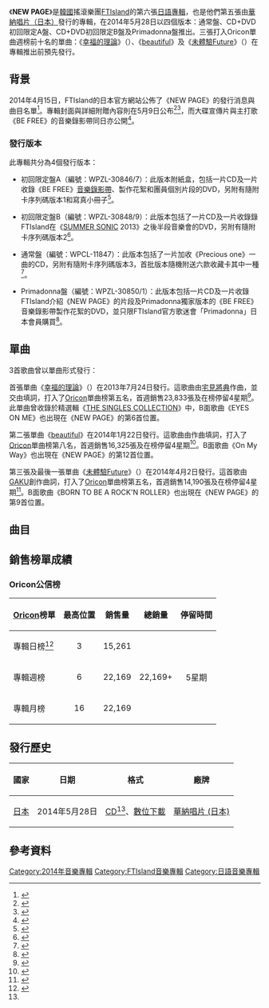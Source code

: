 {{Infobox album <!-- See Wikipedia:WikiProject Albums -->
| Name         = NEW PAGE
| Type         = studio
| Artist       = [[FTIsland|FTIsland]]
| Cover        = FTIsland NEW PAGE.jpg
| Caption      = 通常盤封面
| Released     = {{Start date|2014|5|28}}
| Recorded     = 2013年－2014年
| Genre       = [[日語流行音樂|日語流行音樂]]
| Length      = 53:44
| Language    = [[日語|日語]]
| Label       = [[日本華納音樂|日本華納唱片]]
| Producer     = [[Ryo|Ryo]]<br>[[金在陽|金在陽]]（{{lang|ko|김재양}}）
| Last album   = [[THE_MOOD|THE MOOD]]<br>（2013年）
| This album   = '''NEW PAGE'''<br>（2014年）
| Next album   = [[FTIsland_Japan_Best_-_ALL_ABOUT|FTIsland Japan Best - ALL ABOUT]]<br>（2014年）
| Misc         = {{Singles
  | Name          = NEW PAGE
  | Type          = studio
  | Single 1      = [[幸福的理論|幸福的理論]]
  | Single 1 date = {{Start date|2013|7|24}}
  | Single 2      = [[beautiful_(FTIsland單曲)|beautiful]]
  | Single 2 date = {{Start date|2014|1|22}}
  | Single 3      = [[未體驗Future|未體驗Future]]
  | Single 3 date = {{Start date|2014|4|2}}
  }}
}}
《'''NEW PAGE'''》是[[韓國|韓國]]搖滾樂團[[FTIsland|FTIsland]]的第六張[[日語|日語]][[專輯|專輯]]，也是他們第五張由[[華納音樂集團|華納唱片（日本）]]發行的專輯，在2014年5月28日以四個版本：通常盤、CD+DVD初回限定A盤、CD+DVD初回限定B盤及Primadonna盤推出。三張打入Oricon單曲週榜前十名的單曲：《[[幸福的理論|幸福的理論]]》（{{lang-ja|シアワセオリー}}）、《[[beautiful_(FTIsland單曲)|beautiful]]》及《[[未體驗Future|未體驗Future]]》（{{lang-ja|未体験Future}}）在專輯推出前預先發行。

==背景==
2014年4月15日，FTIsland的日本官方網站公佈了《NEW PAGE》的發行消息與曲目名單<ref name="list">{{cite web|title=FTISLAND　4thアルバム「NEW PAGE」5月28日（水）発売決定！|url=http://ftisland-official.jp/news/detail.php?id=1009279|date=2014-04-15|accessdate=2014-04-18|language=ja|archive-date=2014-04-15|archive-url=https://web.archive.org/web/20140415132223/http://ftisland-official.jp/news/detail.php?id=1009279|dead-url=no}}</ref>。專輯封面與詳細附贈內容則在5月9日公布<ref>{{cite web|url=http://wmg.jp/artist/ftisland/news_56553.html|title=FTISLAND新作MV「BE FREE」＆アルバム「NEW PAGE」ジャケット写真を公開！ / Warner Music Japan|date=|work=|publisher=[[日本華納音樂|日本華納音樂]]|accessdate=2014-05-09|language=ja|archive-url=https://web.archive.org/web/20140513012451/http://wmg.jp/artist/ftisland/news_56553.html|archive-date=2014-05-13|dead-url=yes}}</ref><ref>{{cite web|title=［INFO］ FTISLAND 4TH JAPANESE ALBUM ［NEW PAGE］|url=http://www.ftxpri.com/2014/04/info-ftisland-4th-japanese-album-new-page.html|date=2014-04-22|accessdate=2014-05-09|language=en|deadurl=yes|archiveurl=https://web.archive.org/web/20140508044440/http://www.ftxpri.com/2014/04/info-ftisland-4th-japanese-album-new-page.html|archivedate=2014-05-08}}</ref>，而大碟宣傳片與主打歌《BE FREE》的音樂錄影帶同日亦公開<ref>{{cite web|title=ニューアルバム NEW PAGE リードトラック『BE FREE』 ミュージックビデオ公開！|url=http://ftisland-official.jp/news/detail.php?id=1009928|date=2014-05-09|accessdate=2014-05-09|language=ja|archive-date=2014-05-12|archive-url=https://web.archive.org/web/20140512213123/http://ftisland-official.jp/news/detail.php?id=1009928|dead-url=no}}</ref>。

===發行版本===
此專輯共分為4個發行版本：

*初回限定盤A（編號：WPZL-30846/7）：此版本附紙盒，包括一片CD及一片收錄《BE FREE》[[音樂錄影帶|音樂錄影帶]]、製作花絮和團員個別片段的DVD，另附有隨附卡序列碼版本1和寫真小冊子<ref name="spa">{{cite web|url=http://wmg.jp/artist/ftisland/WPZL000030846.html|title=FTISLAND 「NEW PAGE（初回限定盤A）」 / Warner Music Japan|date=|work=|publisher=[[日本華納音樂|日本華納音樂]]|accessdate=2014-04-18|language=ja|archive-url=https://web.archive.org/web/20140512221738/http://wmg.jp/artist/ftisland/WPZL000030846.html|archive-date=2014-05-12|dead-url=yes}}</ref>。

*初回限定盤B（編號：WPZL-30848/9）：此版本包括了一片CD及一片收錄錄FTIsland在《[[SUMMER_SONIC|SUMMER SONIC]] 2013》之後半段音樂會的DVD，另附有隨附卡序列碼版本2<ref name="spb">{{cite web|url=http://wmg.jp/artist/ftisland/WPZL000030848.html|title=FTISLAND 「NEW PAGE（初回限定盤B）」 / Warner Music Japan|date=|work=|publisher=[[日本華納音樂|日本華納音樂]]|accessdate=2014-04-18|language=ja|archive-url=https://web.archive.org/web/20150402133753/http://wmg.jp/artist/ftisland/WPZL000030848.html|archive-date=2015-04-02|dead-url=yes}}</ref>。

*通常盤（編號：WPCL-11847）：此版本包括了一片加收《Precious one》一曲的CD，另附有隨附卡序列碼版本3，首批版本隨機附送六款收藏卡其中一種<ref name="regular">{{cite web|url=http://wmg.jp/artist/ftisland/WPCL000011423.html|title=FTISLAND 「NEW PAGE（通常盤）」 / Warner Music Japan|date=|work=|publisher=[[日本華納音樂|日本華納音樂]]|accessdate=2014-04-18|language=ja|archive-url=https://web.archive.org/web/20150402132610/http://wmg.jp/artist/ftisland/WPCL000011423.html|archive-date=2015-04-02|dead-url=yes}}</ref>。

*Primadonna盤（編號：WPZL-30850/1）：此版本包括一片CD及一片收錄FTIsland介紹《NEW PAGE》的片段及Primadonna獨家版本的《BE FREE》音樂錄影帶製作花絮的DVD，並只限FTIsland官方歌迷會「Primadonna」日本會員購買<ref name="Primadonna">{{cite web|url=http://wmg.jp/artist/ftisland/WPZL000030850.html|title=FTISLAND 「NEW PAGE（Primadonna盤）」 / Warner Music Japan|date=|work=|publisher=[[日本華納音樂|日本華納音樂]]|accessdate=2014-04-18|language=ja|archive-url=https://web.archive.org/web/20140512222440/http://wmg.jp/artist/ftisland/WPZL000030850.html|archive-date=2014-05-12|dead-url=yes}}</ref>。

==單曲==
3首歌曲曾以單曲形式發行：

首張單曲《[[幸福的理論|幸福的理論]]》（{{lang-ja|シアワセオリー}}）在2013年7月24日發行。這歌曲由[[宅見將典|宅見將典]]作曲，並交由{{link-ja|石渡淳治|いしわたり淳治}}填詞，打入了[[Oricon|Oricon]]單曲榜第五名，首週銷售23,833張及在榜停留4星期<ref>{{cite web|url=http://www.oricon.co.jp/prof/artist/436383/products/music/1034279/1/|title=「シアワセオリー」 ＦＴＩＳＬＡＮＤ│オリコン芸能人事典-ORICON STYLE|date=|work=|publisher=[[Oricon|Oricon]]|accessdate=2014-03-23|language=ja|archive-date=2014-03-23|archive-url=https://web.archive.org/web/20140323204407/http://www.oricon.co.jp/prof/artist/436383/products/music/1034279/1/|dead-url=no}}</ref>。此單曲曾收錄於精選輯《[[THE_SINGLES_COLLECTION_(FTIsland專輯)|THE SINGLES COLLECTION]]》中，B面歌曲《EYES ON ME》也出現在《NEW PAGE》的第6首位置。

第二張單曲《[[beautiful_(FTIsland單曲)|beautiful]]》在2014年1月22日發行。這歌曲由{{link-ja|多胡邦夫|多胡邦夫}}作曲填詞，打入了[[Oricon|Oricon]]單曲榜第八名，首週銷售16,325張及在榜停留4星期<ref>{{cite web|url=http://www.oricon.co.jp/prof/artist/436383/products/music/1056638/1/|title=「ｂｅａｕｔｉｆｕｌ」 ＦＴＩＳＬＡＮＤ│オリコン芸能人事典-ORICON STYLE|date=|work=|publisher=[[Oricon|Oricon]]|accessdate=2014-04-18|language=ja|archive-date=2014-04-21|archive-url=https://web.archive.org/web/20140421075748/http://www.oricon.co.jp/prof/artist/436383/products/music/1056638/1/|dead-url=no}}</ref>。B面歌曲《On My Way》也出現在《NEW PAGE》的第12首位置。

第三張及最後一張單曲《[[未體驗Future|未體驗Future]]》（{{lang-ja|未体験Future}}）在2014年4月2日發行。這首歌由[[GAKU|GAKU]]創作曲詞，打入了[[Oricon|Oricon]]單曲榜第五名，首週銷售14,190張及在榜停留4星期<ref>{{cite web|url=http://www.oricon.co.jp/prof/artist/436383/products/music/1069407/1/|title=「未体験Ｆｕｔｕｒｅ」 ＦＴＩＳＬＡＮＤ│オリコン芸能人事典|date=|work=|publisher=[[Oricon|Oricon]]|accessdate=2014-04-18|language=ja|archive-date=2014-04-07|archive-url=https://web.archive.org/web/20140407093242/http://www.oricon.co.jp/prof/artist/436383/products/music/1069407/1/|dead-url=no}}</ref>。B面歌曲《BORN TO BE A ROCK'N ROLLER》也出現在《NEW PAGE》的第9首位置。

==曲目==
{{Track listing
| total_length    = 53:44
| headline        = 所有版本<ref name="list"/>

| title1          = BE FREE
| music1          = [[大河內航太|大河內航太]]
| lyrics1         = {{link-ja|加藤健|Kenn Kato}}
| arranger1       = [[Corin|Corin]]
| producer1       = 
| length1         = 3:31

| title2          = 謝謝
| note2           = {{lang|ja|アリガト}}
| music2          = [[森谷康昭|森谷康昭]]
| lyrics2         = 森谷康昭
| arranger2       = [[ha-j|ha-j]]
| producer2       = 
| length2         = 5:07

| title3          = [[未體驗Future|未體驗Future]]
| note3           = {{lang|ja|未体験Future}}
| music3          = {{link-ja|UNIST|UNIST|植草岳}}
| lyrics3         = 植草岳
| arranger3       = [[久米康嵩|久米康嵩]]
| producer3       = 久米康嵩
| length3         = 3:40

| title4          = DESTINY
| music4          = [[岡崎廣志|岡崎廣志]]<br>[[小川貴史|小川貴史]]<br>[[北川曉|北川曉]]<br>[[北川吟|北川吟]]
| lyrics4         = 岡崎廣志<br>小川貴史<br>北川曉<br>北川吟
| arranger4       = 岡崎廣志
| producer4       = 
| length4         = 3:18

| title5          = Find the way
| music5          = [[崔鍾訓|崔鍾訓]]<br>[[張永洙|張永洙]]（{{lang|ko|장영수}}）
| lyrics5         = 崔鍾訓<br>[[H.U.B.|H.U.B.]]
| arranger5       = Corin
| producer5       = 
| length5         = 3:57

| title6          = EYES ON ME
| music6          = [[崔敏煥|崔敏煥]]<br>[[申民奎|申民奎]]（{{lang|ko|신민규}}）
| lyrics6         = 崔敏煥<br>{{link-ja|加藤健|Kenn Kato}}
| arranger6       = Corin
| producer6       = 
| length6         = 3:50

| title7          = [[beautiful_(FTIsland單曲)|beautiful]]
| music7          = {{link-ja|多胡邦夫|多胡邦夫}}
| lyrics7         = 多胡邦夫
| arranger7       = {{link-ja|鈴木秀行|鈴木Daichi秀行|鈴木Daichi秀行}}
| producer7       = 
| length7         = 4:55

| title8          = Shinin' On
| music8          = {{link-ja|小森田實|小森田実}}
| lyrics8         = [[Tarantula|Tarantula]]
| arranger8       = [[CHOKKAKU|CHOKKAKU]]
| producer8       = 
| length8         = 4:12

| title9          = BORN TO BE A ROCK'N ROLLER
| music9          = [[李洪基|李洪基]]<br>申民奎
| lyrics9         = 加藤健
| arranger9       = Corin
| producer9       = Corin
| length9         = 3:31

| title10         = Morning Coffee
| music10         = [[李在真|李在真]]<br>張永洙
| lyrics10        = 李在真<br>H.U.B.
| arranger10      = 鈴木Daichi秀行
| producer10      = 
| length10        = 5:08

| title11         = Last Love Song
| music11         = 崔鍾訓<br>張永洙
| lyrics11        = 崔鍾訓
| arranger11      = 崔鍾訓<br>Corin
| producer11      = 
| length11        = 4:07

| title12         = On My Way
| music12         = 李洪基<br>張永洙<br>申民奎
| lyrics12        = 加藤健
| arranger12      = Corin
| producer12      = 
| length12        = 4:06

| title13         = [[幸福的理論|幸福的理論]]
| note13          = {{lang|ja|シアワセオリー}}
| music13         = [[宅見將典|宅見將典]]
| lyrics13        = {{link-ja|石渡淳治|いしわたり淳治}}
| arranger13      = {{link-ja|平出悟|平出悟}}
| producer13      = 
| length13        = 4:15
}}
{{tracklist
| total_length    = 57:01
| collapsed       = yes
| headline        = 通常盤附贈曲目：

| title14         = Precious one
| music14         = 大河內航太
| lyrics14        = 大河內航太
| arranger14      = 大河內航太
| producer14      = 
| length14        = 3:16
}}
{{tracklist
| collapsed       = yes
| headline        = DVD<small>（初回限定盤A）：</small><ref name="spa"/>

| title1         = BE FREE
| note1          = 音樂錄影帶

| title2         = BE FREE
| note2          = 音樂錄影帶 - Special feature

| title3         = BE FREE
| note3          = 音樂錄影帶 - 團員個別片段
}}
{{tracklist
| collapsed       = yes
| headline        = DVD<small>（初回限定盤B）：《[[SUMMER_SONIC|SUMMER SONIC]] 2013》（後編）</small><ref name="spb"/>

| title1         = Black Chocolate

| title2         = Revolution

| title3         = Flower Rock

| title4          = SUMMER SONIC 2013
| note4           = Special Feature
}}
{{Track listing
| collapsed       = yes
| headline        = DVD<small>（Primadonna限定盤）：</small><ref name="Primadonna"/>

| title1          = FTIsland介紹《NEW PAGE》

| title2          = BE FREE
| note2           = 音樂錄影帶 - Special feature（Primadonna獨家版本）

}}

==銷售榜單成績==

===Oricon公信榜===
{| class="wikitable" style="width:500px;"
|-
! style="text-align:center;"|[[Oricon|Oricon]]榜單
! style="text-align:center;"|最高位置
! style="text-align:center;"|銷售量
! style="text-align:center;"|總銷量
! style="text-align:center;"|停留時間
|-
|align="left"|專輯日榜<ref>{{cite web|url=http://www.ftxpri.com/2014/05/info-ftisland-4th-japanese-album-new-page-debuts-at-no-3-on-oricon-chart.html|title=［INFO］ FTISLAND'S 'NEW PAGE' DEBUTS AT NO. 3 ON ORICON CHART|date=2014-05-28|work=|publisher=[[FTXPRI|FTXPRI]]|accessdate=2014-06-08|language=en|deadurl=yes|archiveurl=https://archive.is/20140608135815/http://www.ftxpri.com/2014/05/info-ftisland-4th-japanese-album-new-page-debuts-at-no-3-on-oricon-chart.html|archivedate=2014-06-08}}</ref>
| style="text-align:center;"|3
| style="text-align:center;" rowspan="1"|15,261
| style="text-align:center;" rowspan="3"|22,169+
| style="text-align:center;" rowspan="3"| 5星期
|-
|align="left"|專輯週榜
| style="text-align:center;"|6
| style="text-align:center;"|22,169
|-
|align="left"|專輯月榜
| style="text-align:center;"|16
| style="text-align:center;"| 22,169
|}

==發行歷史==
{| class="wikitable plainrowheaders"
|-
! scope="col"| 國家 !! 日期 !! 格式 !! 廠牌
|-
! scope="row" rowspan="1"| [[日本|日本]]
| 2014年5月28日
| [[CD|CD]]<ref name=regular />、[[數位音樂下載|數位下載]]
| [[日本華納音樂|華納唱片 (日本)]]
|}

==參考資料==
{{Reflist|colwidth=30em}}

{{FTIsland}}

[[Category:2014年音樂專輯|Category:2014年音樂專輯]]
[[Category:FTIsland音樂專輯|Category:FTIsland音樂專輯]]
[[Category:日語音樂專輯|Category:日語音樂專輯]]